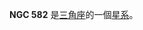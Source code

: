 {{NGCInfoBox|NGCID=NGC 582|發現者=德亞瑞司特|發現日期=1863年8月9日|其他編號=UGC 1094,MCG 5-4-65,ZWG 502.105|曆元=J2000.0|赤經=1時31分58.2秒
|赤緯=33°28'32"|星座=三角座|星體=星系|星等=13.3|表面亮度=13.5|藍等=14.1}}

'''NGC 582''' 是[[三角座|三角座]]的一個[[星系|星系]]。

{{NGCReference|582}}
{{Catalogs|NGC=582}}